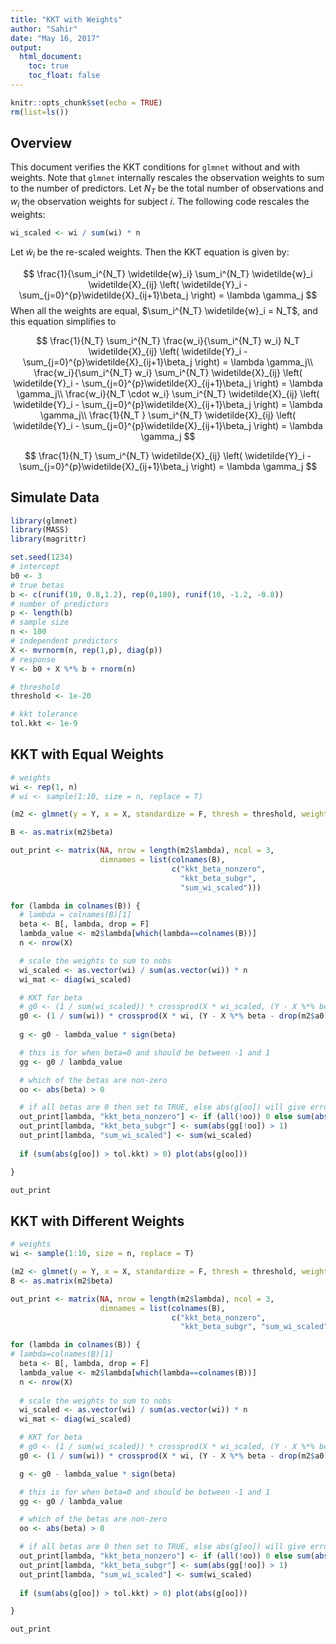 ```yaml
---
title: "KKT with Weights"
author: "Sahir"
date: "May 16, 2017"
output:
  html_document:
    toc: true
    toc_float: false
---
```


```r
knitr::opts_chunk$set(echo = TRUE)
rm(list=ls())
```

## Overview

This document verifies the KKT conditions for `glmnet` without and with weights. Note that `glmnet` internally rescales the observation weights to sum to the number of predictors. Let $N_T$ be the total number of observations and $w_i$ the observation weights for subject $i$. The following code rescales the weights:

```r
wi_scaled <- wi / sum(wi) * n
```

Let $\widetilde{w}_i$ be the re-scaled weights. Then the KKT equation is given by:

$$
\frac{1}{\sum_i^{N_T} \widetilde{w}_i} \sum_i^{N_T} \widetilde{w}_i \widetilde{X}_{ij} \left( \widetilde{Y}_i - \sum_{j=0}^{p}\widetilde{X}_{ij+1}\beta_j \right) = \lambda \gamma_j
$$
When all the weights are equal, $\sum_i^{N_T} \widetilde{w}_i = N_T$, and this equation simplifies to

$$
\frac{1}{N_T}  \sum_i^{N_T} \frac{w_i}{\sum_i^{N_T} w_i} N_T  \widetilde{X}_{ij} \left( \widetilde{Y}_i - \sum_{j=0}^{p}\widetilde{X}_{ij+1}\beta_j \right) = \lambda \gamma_j\\
\frac{w_i}{\sum_i^{N_T} w_i}  \sum_i^{N_T}  \widetilde{X}_{ij} \left( \widetilde{Y}_i - \sum_{j=0}^{p}\widetilde{X}_{ij+1}\beta_j \right) = \lambda \gamma_j\\
\frac{w_i}{N_T \cdot w_i}  \sum_i^{N_T}  \widetilde{X}_{ij} \left( \widetilde{Y}_i - \sum_{j=0}^{p}\widetilde{X}_{ij+1}\beta_j \right) = \lambda \gamma_j\\
\frac{1}{N_T }  \sum_i^{N_T}  \widetilde{X}_{ij} \left( \widetilde{Y}_i - \sum_{j=0}^{p}\widetilde{X}_{ij+1}\beta_j \right) = \lambda \gamma_j
$$

$$
\frac{1}{N_T}  \sum_i^{N_T}  \widetilde{X}_{ij} \left( \widetilde{Y}_i - \sum_{j=0}^{p}\widetilde{X}_{ij+1}\beta_j \right) = \lambda \gamma_j
$$


## Simulate Data


```r
library(glmnet)
library(MASS)
library(magrittr)

set.seed(1234)
# intercept
b0 <- 3
# true betas
b <- c(runif(10, 0.8,1.2), rep(0,180), runif(10, -1.2, -0.8))
# number of predictors
p <- length(b)
# sample size
n <- 100
# independent predictors
X <- mvrnorm(n, rep(1,p), diag(p))
# response
Y <- b0 + X %*% b + rnorm(n)

# threshold
threshold <- 1e-20

# kkt tolerance
tol.kkt <- 1e-9
```


## KKT with Equal Weights

```r
# weights
wi <- rep(1, n)
# wi <- sample(1:10, size = n, replace = T)

(m2 <- glmnet(y = Y, x = X, standardize = F, thresh = threshold, weights = wi))

B <- as.matrix(m2$beta)

out_print <- matrix(NA, nrow = length(m2$lambda), ncol = 3,
                    dimnames = list(colnames(B),
                                    c("kkt_beta_nonzero",
                                      "kkt_beta_subgr", 
                                      "sum_wi_scaled")))
```



```r
for (lambda in colnames(B)) {
  # lambda = colnames(B)[1]
  beta <- B[, lambda, drop = F]
  lambda_value <- m2$lambda[which(lambda==colnames(B))]
  n <- nrow(X)

  # scale the weights to sum to nobs
  wi_scaled <- as.vector(wi) / sum(as.vector(wi)) * n
  wi_mat <- diag(wi_scaled)

  # KKT for beta
  # g0 <- (1 / sum(wi_scaled)) * crossprod(X * wi_scaled, (Y - X %*% beta - drop(m2$a0[lambda])))
  g0 <- (1 / sum(wi)) * crossprod(X * wi, (Y - X %*% beta - drop(m2$a0[lambda])))
  
  g <- g0 - lambda_value * sign(beta)

  # this is for when beta=0 and should be between -1 and 1
  gg <- g0 / lambda_value

  # which of the betas are non-zero
  oo <- abs(beta) > 0

  # if all betas are 0 then set to TRUE, else abs(g[oo]) will give error since 'oo' is all FALSE
  out_print[lambda, "kkt_beta_nonzero"] <- if (all(!oo)) 0 else sum(abs(g[oo]) > tol.kkt)
  out_print[lambda, "kkt_beta_subgr"] <- sum(abs(gg[!oo]) > 1)
  out_print[lambda, "sum_wi_scaled"] <- sum(wi_scaled)
  
  if (sum(abs(g[oo]) > tol.kkt) > 0) plot(abs(g[oo]))

}

out_print
```


## KKT with Different Weights

```r
# weights
wi <- sample(1:10, size = n, replace = T)

(m2 <- glmnet(y = Y, x = X, standardize = F, thresh = threshold, weights = wi))
B <- as.matrix(m2$beta)

out_print <- matrix(NA, nrow = length(m2$lambda), ncol = 3,
                    dimnames = list(colnames(B),
                                    c("kkt_beta_nonzero",
                                      "kkt_beta_subgr", "sum_wi_scaled")))
```


```r
for (lambda in colnames(B)) {
# lambda=colnames(B)[1]
  beta <- B[, lambda, drop = F]
  lambda_value <- m2$lambda[which(lambda==colnames(B))]
  n <- nrow(X)
  
  # scale the weights to sum to nobs
  wi_scaled <- as.vector(wi) / sum(as.vector(wi)) * n
  wi_mat <- diag(wi_scaled)

  # KKT for beta
  # g0 <- (1 / sum(wi_scaled)) * crossprod(X * wi_scaled, (Y - X %*% beta - drop(m2$a0[lambda])))
  g0 <- (1 / sum(wi)) * crossprod(X * wi, (Y - X %*% beta - drop(m2$a0[lambda])))

  g <- g0 - lambda_value * sign(beta)

  # this is for when beta=0 and should be between -1 and 1
  gg <- g0 / lambda_value

  # which of the betas are non-zero
  oo <- abs(beta) > 0

  # if all betas are 0 then set to TRUE, else abs(g[oo]) will give error since 'oo' is all FALSE
  out_print[lambda, "kkt_beta_nonzero"] <- if (all(!oo)) 0 else sum(abs(g[oo]) > tol.kkt)
  out_print[lambda, "kkt_beta_subgr"] <- sum(abs(gg[!oo]) > 1)
  out_print[lambda, "sum_wi_scaled"] <- sum(wi_scaled)
  
  if (sum(abs(g[oo]) > tol.kkt) > 0) plot(abs(g[oo]))

}

out_print
```



